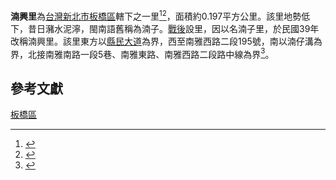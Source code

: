 
{{ROC Village or Li Info|
City/CountyName=新北市|
DivName=板橋區|
Village/LiName=湳興|
Village/Li=里|
OldName =|
Longitude =|
Latitude =|
AreaTotal =0.197|
HouseholdTotal=2,186|
PopTotal =5,669|
YearMonth=2011年1月|
Head =謝富全|
Male =|
Female =|
Sub =23|
Website =|
Neighbors =|
MapLocation =|
Address =南雅南路一段5巷6號 |
DataSource =
}}

'''湳興里'''為[[台灣|台灣]][[新北市|新北市]][[板橋區_(台灣)|板橋區]]轄下之一里<ref>{{cite book|title= 臺灣鄉土全誌|year=1996|publisher=中一出版社}}</ref><ref>{{cite book|title=臺灣全志: 政治志·建置沿革篇|year=2007|publisher=國史館臺灣文獻館}}</ref>，面積約0.197平方公里。該里地勢低下，昔日瀦水泥濘，閩南語舊稱為湳子。[[臺灣戰後時期|戰後]]設里，因以名湳子里，於民國39年改稱湳興里。該里東方以[[縣民大道_(新北市)|縣民大道]]為界，西至南雅西路二段195號，南以湳仔溝為界，北接南雅南路一段5巷、南雅東路、南雅西路二段路中線為界<ref>{{cite web|title=板橋區公所網站|work=各里介紹|accessdate=2015-03-11}}</ref>。
==參考文獻==
{{reflist}}
{{新北市板橋區}}

[[Category:新北市的里|板橋區]]